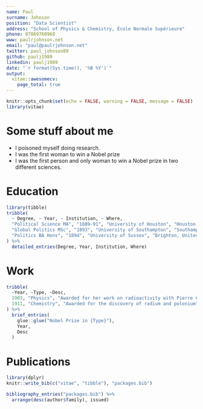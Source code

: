```yaml
---
name: Paul
surname: Johnson
position: "Data Scientist"
address: "School of Physics & Chemistry, École Normale Supérieure"
phone: 07869760968
www: paulrjohnson.net
email: "paul@paulrjohnson.net"
twitter: paul_johnson89
github: paulj1989
linkedin: paulj1989
date: "`r format(Sys.time(), '%B %Y')`"
output: 
  vitae::awesomecv:
    page_total: true
---
```


```r
knitr::opts_chunk$set(echo = FALSE, warning = FALSE, message = FALSE)
library(vitae)
```

# Some stuff about me

 * I poisoned myself doing research.
 * I was the first woman to win a Nobel prize
 * I was the first person and only woman to win a Nobel prize in two different sciences.

# Education

```r
library(tibble)
tribble(
  ~ Degree, ~ Year, ~ Institution, ~ Where,
  "Political Science MA", "1889-91", "University of Houston", "Houston, Texas",
  "Global Politics MSc", "1893", "University of Southampton", "Southampton, United Kingdom",
  "Politics BA Hons", "1894", "University of Sussex", "Brighton, United Kingdom"
) %>% 
  detailed_entries(Degree, Year, Institution, Where)
```

# Work

```r
tribble(
  ~Year, ~Type, ~Desc,
  1903, "Physics", "Awarded for her work on radioactivity with Pierre Curie and Henri Becquerel",
  1911, "Chemistry", "Awarded for the discovery of radium and polonium"
) %>% 
  brief_entries(
    glue::glue("Nobel Prize in {Type}"),
    Year, 
    Desc
  )
```

# Publications

```r
library(dplyr)
knitr::write_bib(c("vitae", "tibble"), "packages.bib")

bibliography_entries("packages.bib") %>%
  arrange(desc(author$family), issued)
```

